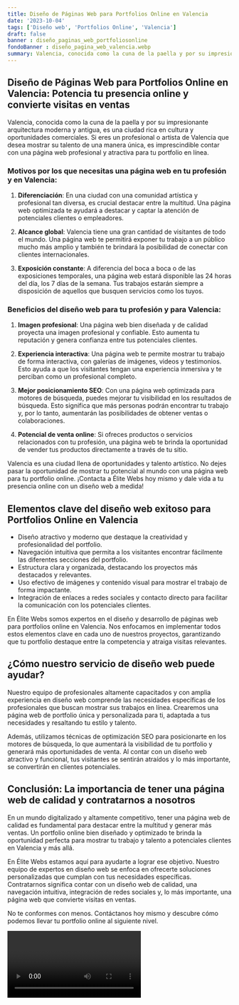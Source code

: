 ```yaml
---
title: Diseño de Páginas Web para Portfolios Online en Valencia
date: '2023-10-04'
tags: ['Diseño web', 'Portfolios Online', 'Valencia']
draft: false
banner : diseño_paginas_web_portfoliosonline
fondoBanner : diseño_pagina_web_valencia.webp
summary: Valencia, conocida como la cuna de la paella y por su impresionante arquitectura moderna y antigua, es una ciudad rica en cultura y oportunidades comerciales. Si eres un profesional o artista de Valencia que desea mostrar su talento de una manera única, es imprescindible contar con una página web profesional y atractiva para tu portfolio en línea.
---
```


## Diseño de Páginas Web para Portfolios Online en Valencia: Potencia tu presencia online y convierte visitas en ventas

Valencia, conocida como la cuna de la paella y por su impresionante arquitectura moderna y antigua, es una ciudad rica en cultura y oportunidades comerciales. Si eres un profesional o artista de Valencia que desea mostrar su talento de una manera única, es imprescindible contar con una página web profesional y atractiva para tu portfolio en línea.

### Motivos por los que necesitas una página web en tu profesión y en Valencia:

1. **Diferenciación**: En una ciudad con una comunidad artística y profesional tan diversa, es crucial destacar entre la multitud. Una página web optimizada te ayudará a destacar y captar la atención de potenciales clientes o empleadores.

2. **Alcance global**: Valencia tiene una gran cantidad de visitantes de todo el mundo. Una página web te permitirá exponer tu trabajo a un público mucho más amplio y también te brindará la posibilidad de conectar con clientes internacionales.

3. **Exposición constante**: A diferencia del boca a boca o de las exposiciones temporales, una página web estará disponible las 24 horas del día, los 7 días de la semana. Tus trabajos estarán siempre a disposición de aquellos que busquen servicios como los tuyos.

### Beneficios del diseño web para tu profesión y para Valencia:

1. **Imagen profesional**: Una página web bien diseñada y de calidad proyecta una imagen profesional y confiable. Esto aumenta tu reputación y genera confianza entre tus potenciales clientes.

2. **Experiencia interactiva**: Una página web te permite mostrar tu trabajo de forma interactiva, con galerías de imágenes, videos y testimonios. Esto ayuda a que los visitantes tengan una experiencia inmersiva y te perciban como un profesional completo.

3. **Mejor posicionamiento SEO**: Con una página web optimizada para motores de búsqueda, puedes mejorar tu visibilidad en los resultados de búsqueda. Esto significa que más personas podrán encontrar tu trabajo y, por lo tanto, aumentarán las posibilidades de obtener ventas o colaboraciones.

4. **Potencial de venta online**: Si ofreces productos o servicios relacionados con tu profesión, una página web te brinda la oportunidad de vender tus productos directamente a través de tu sitio.

Valencia es una ciudad llena de oportunidades y talento artístico. No dejes pasar la oportunidad de mostrar tu potencial al mundo con una página web para tu portfolio online. ¡Contacta a Élite Webs hoy mismo y dale vida a tu presencia online con un diseño web a medida!

<GifSeo />

<Cta />

## Elementos clave del diseño web exitoso para Portfolios Online en Valencia

- Diseño atractivo y moderno que destaque la creatividad y profesionalidad del portfolio.
- Navegación intuitiva que permita a los visitantes encontrar fácilmente las diferentes secciones del portfolio.
- Estructura clara y organizada, destacando los proyectos más destacados y relevantes.
- Uso efectivo de imágenes y contenido visual para mostrar el trabajo de forma impactante.
- Integración de enlaces a redes sociales y contacto directo para facilitar la comunicación con los potenciales clientes.

En Élite Webs somos expertos en el diseño y desarrollo de páginas web para portfolios online en Valencia. Nos enfocamos en implementar todos estos elementos clave en cada uno de nuestros proyectos, garantizando que tu portfolio destaque entre la competencia y atraiga visitas relevantes.

## ¿Cómo nuestro servicio de diseño web puede ayudar?

Nuestro equipo de profesionales altamente capacitados y con amplia experiencia en diseño web comprende las necesidades específicas de los profesionales que buscan mostrar sus trabajos en línea. Crearemos una página web de portfolio única y personalizada para ti, adaptada a tus necesidades y resaltando tu estilo y talento.

Además, utilizamos técnicas de optimización SEO para posicionarte en los motores de búsqueda, lo que aumentará la visibilidad de tu portfolio y generará más oportunidades de venta. Al contar con un diseño web atractivo y funcional, tus visitantes se sentirán atraídos y lo más importante, se convertirán en clientes potenciales.

## Conclusión: La importancia de tener una página web de calidad y contratarnos a nosotros

En un mundo digitalizado y altamente competitivo, tener una página web de calidad es fundamental para destacar entre la multitud y generar más ventas. Un portfolio online bien diseñado y optimizado te brinda la oportunidad perfecta para mostrar tu trabajo y talento a potenciales clientes en Valencia y más allá.

En Élite Webs estamos aquí para ayudarte a lograr ese objetivo. Nuestro equipo de expertos en diseño web se enfoca en ofrecerte soluciones personalizadas que cumplan con tus necesidades específicas. Contratarnos significa contar con un diseño web de calidad, una navegación intuitiva, integración de redes sociales y, lo más importante, una página web que convierte visitas en ventas.

No te conformes con menos. Contáctanos hoy mismo y descubre cómo podemos llevar tu portfolio online al siguiente nivel.

<Video />

<CtaBot job='Portfolios Online' city='Valencia'/>

<Gmaps query='Valencia+españa+maps' />